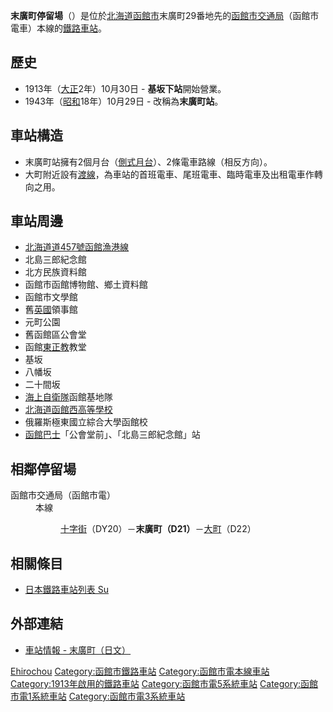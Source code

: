{{日本車站資訊
|公司色 = #1C218C
|文字色 = 
|站名 = 末廣町停留場
|圖片 = Suehirocho_Station.jpg
|pxl = 240px
|圖片說明 = 末廣町停留場（攝於2009年5月）
|日文原名 = 末広町
|平假名 = すえひろちょう
|羅馬拼音 = Suehirochō
|副站名 = 
|前一站 = DY20 [[十字街停留場|十字街]]
|前一站距離 = 0.6
|後一站距離 = 0.4
|後一站 = [[大町停留場_(北海道)|大町]] D22
|電報略號 = 
|車站編號 = '''D21'''
|停站路線數 = 
|所屬公司 = [[函館市交通局|函館市交通局]]
|所屬路線 = 本線
|距離 = 1.9
|起點站 = [[函館站|函館站前]]
|所在地 = [[北海道|北海道]][[函館市|函館市]]末廣町
|車站構造 = 地面車站
|月台配置 = 2面2線
|啟用年月日 = 1913年10月30日
|廢站年月日 = 
|乘客人數 = 
|上下車人次 = 
|統計年度 = 
|轉車 = 
|備註 = 以整個系統（5系統）計算，由[[湯之川停留場|湯之川]]起的總距離是8.4公里
|全寬備註 = 
}}
'''末廣町停留場'''（{{jpn|j=末広町停留場|hg=すえひろちょうていりゅうじょう|rm=Suehirochō teiryūjō|f=y}}）是位於[[北海道|北海道]][[函館市|函館市]]末廣町29番地先的[[函館市交通局|函館市交通局]]（函館市電車）本線的[[鐵路車站|鐵路車站]]。

== 歷史 ==
* 1913年（[[大正|大正]]2年）10月30日 - '''基坂下站'''開始營業。
* 1943年（[[昭和|昭和]]18年）10月29日 - 改稱為'''末廣町站'''。

== 車站構造 ==
* 末廣町站擁有2個月台（[[側式月台|側式月台]]）、2條電車路線（相反方向）。
* 大町附近設有[[渡線|渡線]]，為車站的首班電車、尾班電車、臨時電車及出租電車作轉向之用。

== 車站周邊 ==
* [[北海道道457號函館漁港線|北海道道457號函館漁港線]]
* 北島三郎紀念館
* 北方民族資料館
* 函館市函館博物館、鄉土資料館
* 函館市文學館
* 舊[[英國|英國]]領事館
* 元町公園
* 舊函館區公會堂
* 函館[[正教會|東正教]]教堂
* 基坂
* 八幡坂
* 二十間坂
* [[海上自衛隊|海上自衛隊]]函館基地隊
* [[北海道函館西高等學校|北海道函館西高等學校]]
* 俄羅斯極東國立綜合大學函館校
* [[函館巴士|函館巴士]]「公會堂前」、「北島三郎紀念館」站

== 相鄰停留場 ==
;函館市交通局（函館市電）
:本線
::[[十字街停留場|十字街]]（DY20）－'''末廣町（D21）'''－[[大町停留場_(北海道)|大町]]（D22）

==相關條目==
* [[日本鐵路車站列表_Su|日本鐵路車站列表 Su]]

== 外部連結 ==
* [https://web.archive.org/web/20110607132750/http://www.city.hakodate.hokkaido.jp/transport/rosen/tei/suehiro.htm 車站情報 - 末廣町（日文）]

{{函館市電}}

{{DEFAULTSORT:Suehirocho}}
[[Category:日本鐵路車站_Su|Ehirochou]]
[[Category:函館市鐵路車站|Category:函館市鐵路車站]]
[[Category:函館市電本線車站|Category:函館市電本線車站]]
[[Category:1913年啟用的鐵路車站|Category:1913年啟用的鐵路車站]]
[[Category:函館市電5系統車站|Category:函館市電5系統車站]]
[[Category:函館市電1系統車站|Category:函館市電1系統車站]]
[[Category:函館市電3系統車站|Category:函館市電3系統車站]]